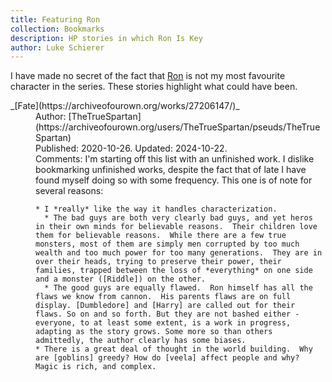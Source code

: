```yaml
---
title: Featuring Ron
collection: Bookmarks
description: HP stories in which Ron Is Key
author: Luke Schierer
---
```


I have made no secret of the fact that [Ron] is not my most favourite character in the series. These stories highlight what could have been.

<dl>
  <dt>_[Fate](https://archiveofourown.org/works/27206147/)_<dt>
  <dd>
    Author: [TheTrueSpartan](https://archiveofourown.org/users/TheTrueSpartan/pseuds/TheTrueSpartan)
  </dd>
  <dd>
    Published: 2020-10-26. Updated: 2024-10-22.
  </dd>
  <dd>
    Comments: I'm starting off this list with an unfinished work.  I dislike
    bookmarking unfinished works, despite the fact that of late I have found
    myself doing so with some frequency. This one is of note for several reasons:

    * I *really* like the way it handles characterization.
      * The bad guys are both very clearly bad guys, and yet heros in their own minds for believable reasons.  Their children love them for believable reasons.  While there are a few true monsters, most of them are simply men corrupted by too much wealth and too much power for too many generations.  They are in over their heads, trying to preserve their power, their families, trapped between the loss of *everything* on one side and a monster ([Riddle]) on the other.
      * The good guys are equally flawed.  Ron himself has all the flaws we know from cannon.  His parents flaws are on full display. [Dumbledore] and [Harry] are called out for their flaws. So on and so forth. But they are not bashed either - everyone, to at least some extent, is a work in progress, adapting as the story grows. Some more so than others admittedly, the author clearly has some biases.
    * There is a great deal of thought in the world building.  Why are [goblins] greedy? How do [veela] affect people and why? Magic is rich, and complex.

  </dd>

[Ron]: /harrypedia/people/weasley/ronald_bilius/
[Riddle]: /harrypedia/people/riddle/tom_marvolo/
[Dumbledore]: /harrypedia/people/dumbledore/albus_percival_wulfric_brian/
[Harry]: /harrypedia/people/potter/harry_james/
[goblins]: /harrypedia/beings/goblin/
[veela]: /harrypedia/beings/veela/
[Neville]: /harrypedia/people/longbottom/neville/
